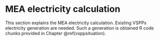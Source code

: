 # MEA electricity calculation

This section explains the MEA electricity calculation. Existing VSPPs electricity generation are needed. Such a generation is obtained R code chunks provided in Chapter \@ref(vsppsituation).